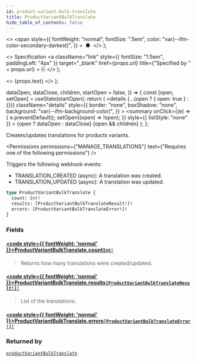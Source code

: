 ```yaml
---
id: product-variant-bulk-translate
title: ProductVariantBulkTranslate
hide_table_of_contents: false
---
```


  <>
    <span
      style={{
        fontWeight: "normal",
        fontSize: ".5em",
        color: "var(--ifm-color-secondary-darkest)",
      }}
    >
      &nbsp;●&nbsp;
    </span>
  </>
);

  <>
    Specification
    <a
      className="link"
      style={{ fontSize: "1.5em", paddingLeft: "4px" }}
      target="\_blank"
      href={props.url}
      title={"Specified by " + props.url}
    >
      ⎘
    </a>
  </>
);

  <>
    <span className={props.class}>{props.text}</span>
  </>
);


  dataOpen,
  dataClose,
  children,
  startOpen = false,
}) => {
  const [open, setOpen] = useState(startOpen);
  return (
    <details
      {...(open ? { open: true } : {})}
      className="details"
      style={{
        border: "none",
        boxShadow: "none",
        background: "var(--ifm-background-color)",
      }}
    >
      <summary
        onClick={(e) => {
          e.preventDefault();
          setOpen((open) => !open);
        }}
        style={{ listStyle: "none" }}
      >
        {open ? dataOpen : dataClose}
      </summary>
      {open && children}
    </details>
  );
};

Creates/updates translations for products variants.

<Badge text="Added in Saleor 3.15" class="secondary margin-bottom--sm" />

<FeaturePreview />

<Permissions
  permissions={"MANAGE_TRANSLATIONS"}
  text={"Requires one of the following permissions"}
/>

Triggers the following webhook events:

- TRANSLATION_CREATED (async): A translation was created.
- TRANSLATION_UPDATED (async): A translation was updated.

```graphql
type ProductVariantBulkTranslate {
  count: Int!
  results: [ProductVariantBulkTranslateResult!]!
  errors: [ProductVariantBulkTranslateError!]!
}
```

### Fields

#### [<code style={{ fontWeight: 'normal' }}>ProductVariantBulkTranslate.<b>count</b></code>](#)<Bullet />[`Int!`](../../../api-reference/miscellaneous/scalars/int) <Badge class="badge badge--secondary" text="non-null"/> <Badge class="badge badge--secondary" text="scalar"/>

> Returns how many translations were created/updated.

#### [<code style={{ fontWeight: 'normal' }}>ProductVariantBulkTranslate.<b>results</b></code>](#)<Bullet />[`[ProductVariantBulkTranslateResult!]!`](../../../api-reference/products/objects/product-variant-bulk-translate-result) <Badge class="badge badge--secondary" text="non-null"/> <Badge class="badge badge--secondary" text="object"/>

> List of the translations.

#### [<code style={{ fontWeight: 'normal' }}>ProductVariantBulkTranslate.<b>errors</b></code>](#)<Bullet />[`[ProductVariantBulkTranslateError!]!`](../../../api-reference/miscellaneous/objects/product-variant-bulk-translate-error) <Badge class="badge badge--secondary" text="non-null"/> <Badge class="badge badge--secondary" text="object"/>

>

### Returned by

[`productVariantBulkTranslate`](../../../api-reference/products/mutations/product-variant-bulk-translate) <Badge class="badge badge--secondary" text="mutation"/>


